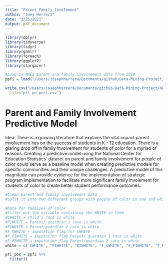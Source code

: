 ```yaml
---
title: "Parent_Family_Involement"
author: "Joey Herrera"
date: "3/25/2021"
output: pdf_document
---
```


```r
library(dplyr)
library(tidyverse)
library(tidyr)
library(gamlr)
library(foreach)
library(ggplot2)
library(stargazer)

#Load in NHES parent and family involvement data from 2019
ppfi = load("/Users/josephherrera/Documents/github/Data-Mining-Project/NHES/pfi_pu_pert.rdata")

write.csv("/Users/josephherrera/Documents/github/Data-Mining-Project/NHES/pfi_pu_pert.rdata",
  file="pfi_pu_pert.csv")
```

# Parent and Family Involvement Predictive Model

Idea: There is a growing literature that explains the vital impact parent involvement has on the success of students in K - 12 education. There is a glaring drop off in family involvement for students of color for a myriad of reasons. Creating a predictive model using the National Center for Education Statistics' dataset on parent and family involvement for people of color could serve as a baseline model when creating predictive models for specific communities and their unique challenges. A predictive model of this magnitude can provide evidence for the implementation of strategic program implementation to facilitate more significant family involement for students of color to create better student performance outcomes.

```r
#Clean parent and family involvement data
#Split it into two different groups with people of color in one and white families in the other,

#Data for families of color
#filter out the variable containing the WHITE in them
#CWHITE = child's race is white
#P1WHITE = Parent/ guardian 1 race is white
#P2WHITE = Parent/guardian 2 race is white
#F_CWHITE = imputation flag for CWHITE
#F_P1WHITE = imputation flag Parent/ guardian 1 race is white
#F_P2WHITE = imputation flag Parent/guardian 2 race is white
white = c('CWHITE', "P1WHITE", "P2WHITE", "F_CWHITE", "F_P1WHITE", "F_P2WHITE")

pfi_poc = ppfi %>%
  filter()

```


